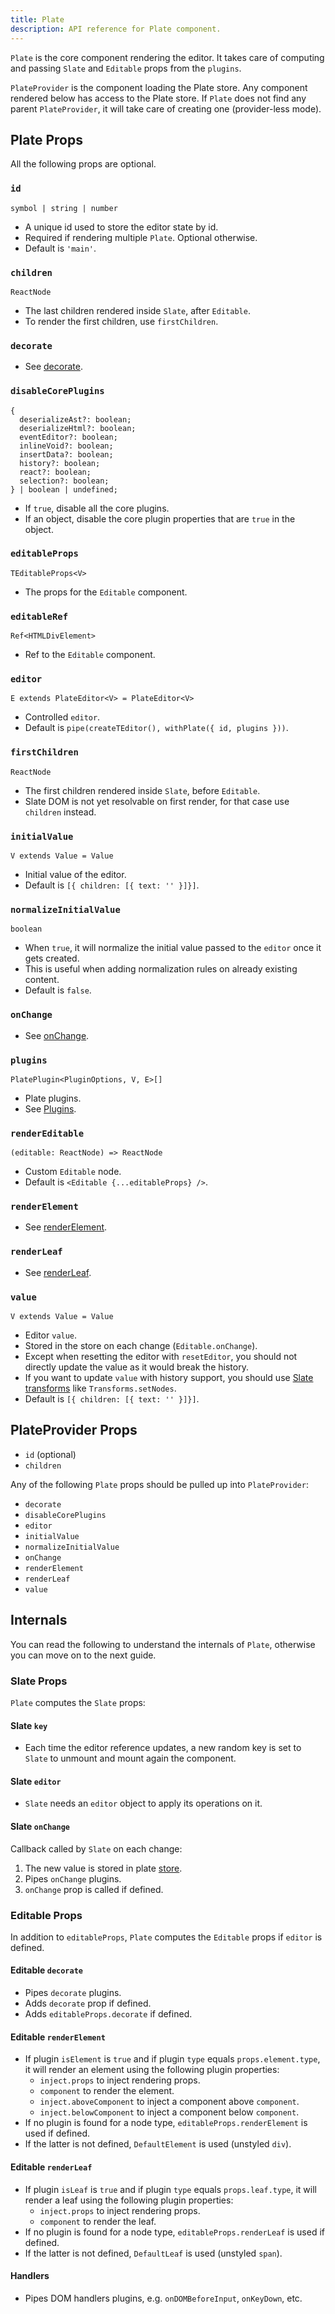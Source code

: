 ```yaml
---
title: Plate
description: API reference for Plate component.
---
```


`Plate` is the core component rendering the editor. It takes care of computing and passing `Slate` and `Editable` props from the `plugins`.

`PlateProvider` is the component loading the Plate store. Any component rendered below has access to the Plate store. If `Plate` does not find any parent `PlateProvider`, it will take care of creating one (provider-less mode).

## Plate Props

All the following props are optional.

### `id`

`symbol | string | number`

- A unique id used to store the editor state by id.
- Required if rendering multiple `Plate`. Optional otherwise.
- Default is `'main'`.

### `children`

`ReactNode`

- The last children rendered inside `Slate`, after `Editable`.
- To render the first children, use `firstChildren`.

### `decorate`

- See [decorate](#editable-decorate).

### `disableCorePlugins`

```tsx
{
  deserializeAst?: boolean;
  deserializeHtml?: boolean;
  eventEditor?: boolean;
  inlineVoid?: boolean;
  insertData?: boolean;
  history?: boolean;
  react?: boolean;
  selection?: boolean;
} | boolean | undefined;
```

- If `true`, disable all the core plugins.
- If an object, disable the core plugin properties that are `true` in the object.

### `editableProps`

`TEditableProps<V>`

- The props for the `Editable` component.

### `editableRef`

`Ref<HTMLDivElement>`

- Ref to the `Editable` component.

### `editor`

`E extends PlateEditor<V> = PlateEditor<V>`

- Controlled `editor`.
- Default is `pipe(createTEditor(), withPlate({ id, plugins }))`.

### `firstChildren`

`ReactNode`

- The first children rendered inside `Slate`, before `Editable`.
- Slate DOM is not yet resolvable on first render, for that case use `children` instead.

### `initialValue`

`V extends Value = Value`

- Initial value of the editor.
- Default is `[{ children: [{ text: '' }]}]`.

### `normalizeInitialValue`

`boolean`

- When `true`, it will normalize the initial value passed to the `editor` once it gets created.
- This is useful when adding normalization rules on already existing content.
- Default is `false`.

### `onChange`

- See [onChange](#slate-onchange).

### `plugins`

`PlatePlugin<PluginOptions, V, E>[]`

- Plate plugins.
- See [Plugins](/docs/plugins).

### `renderEditable`

`(editable: ReactNode) => ReactNode`

- Custom `Editable` node.
- Default is `<Editable {...editableProps} />`.

### `renderElement`

- See [renderElement](#editable-renderelement).

### `renderLeaf`

- See [renderLeaf](#editable-renderleaf).

### `value`

`V extends Value = Value`

- Editor `value`.
- Stored in the store on each change (`Editable.onChange`).
- Except when resetting the editor with `resetEditor`, you should not directly update the value as it would break the history.
- If you want to update `value` with history support, you should use [Slate transforms](https://docs.slatejs.org/concepts/04-transforms) like `Transforms.setNodes`.
- Default is `[{ children: [{ text: '' }]}]`.

## PlateProvider Props

- `id` (optional)
- `children`

Any of the following `Plate` props should be pulled up into `PlateProvider`:

- `decorate`
- `disableCorePlugins`
- `editor`
- `initialValue`
- `normalizeInitialValue`
- `onChange`
- `renderElement`
- `renderLeaf`
- `value`

## Internals

You can read the following to understand the internals of `Plate`, otherwise you can move on to the next guide.

### Slate Props

`Plate` computes the `Slate` props:

#### Slate `key`

- Each time the editor reference updates, a new random key is set
  to `Slate` to unmount and mount again the component.

#### Slate `editor`

- `Slate` needs an `editor` object to apply its operations on it.

#### Slate `onChange`

Callback called by `Slate` on each change:

1. The new value is stored in plate [store](/docs/store#value).
2. Pipes `onChange` plugins.
3. `onChange` prop is called if defined.

### Editable Props

In addition to `editableProps`, `Plate` computes the `Editable`
props if `editor` is defined.

#### Editable `decorate`

- Pipes `decorate` plugins.
- Adds `decorate` prop if defined.
- Adds `editableProps.decorate` if defined.

#### Editable `renderElement`

- If plugin `isElement` is `true` and if plugin `type` equals `props.element.type`, it will render an element using the following plugin properties:
  - `inject.props` to inject rendering props.
  - `component` to render the element.
  - `inject.aboveComponent` to inject a component above `component`.
  - `inject.belowComponent` to inject a component below `component`.
- If no plugin is found for a node type, `editableProps.renderElement` is used if defined.
- If the latter is not defined, `DefaultElement` is used (unstyled `div`).

#### Editable `renderLeaf`

- If plugin `isLeaf` is `true` and if plugin `type` equals `props.leaf.type`, it will render a leaf using the following plugin properties:
  - `inject.props` to inject rendering props.
  - `component` to render the leaf.
- If no plugin is found for a node type, `editableProps.renderLeaf` is used if defined.
- If the latter is not defined, `DefaultLeaf` is used (unstyled `span`).

#### Handlers

- Pipes DOM handlers plugins, e.g. `onDOMBeforeInput`, `onKeyDown`, etc.
